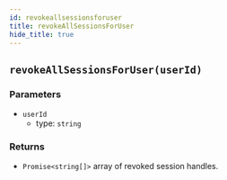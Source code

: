 ```yaml
---
id: revokeallsessionsforuser
title: revokeAllSessionsForUser
hide_title: true
---
```


## ``revokeAllSessionsForUser(userId) ``

### Parameters
- ``userId`` 
  - type: ``string``

### Returns
- ``Promise<string[]>`` array of revoked session handles.
